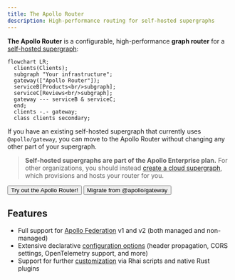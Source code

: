 ```yaml
---
title: The Apollo Router
description: High-performance routing for self-hosted supergraphs
---
```



**The Apollo Router** is a configurable, high-performance **graph router** for a [self-hosted supergraph](/graphos/graphs/overview/#self-hosted-supergraphs):

```mermaid
flowchart LR;
  clients(Clients);
  subgraph "Your infrastructure";
  gateway(["Apollo Router"]);
  serviceB[Products<br/>subgraph];
  serviceC[Reviews<br/>subgraph];
  gateway --- serviceB & serviceC;
  end;
  clients -.- gateway;
  class clients secondary;
```
 
If you have an existing self-hosted supergraph that currently uses `@apollo/gateway`, you can move to the Apollo Router without changing any other part of your supergraph.

> **Self-hosted supergraphs are part of the Apollo Enterprise plan.** For other organizations, you should instead [create a cloud supergraph](/graphos/quickstart/cloud/), which provisions and hosts your router for you.

<p>
  <Button
    colorScheme="indigo"
    to="/router/quickstart/"
    as={Link}
    style={{
      marginRight: '10px'
    }}
  >
    Try out the Apollo Router!
  </Button>
  <Button
    colorScheme="gray"
    to="/router/migrating-from-gateway/"
    as={Link}
  >
    Migrate from @apollo/gateway
  </Button>
</p>

## Features

* Full support for [Apollo Federation](/federation/) v1 and v2 (both managed and non-managed)
* Extensive declarative [configuration options](./configuration/overview) (header propagation, CORS settings, OpenTelemetry support, and more)
* Support for further [customization](./customizations/overview/) via Rhai scripts and native Rust plugins
